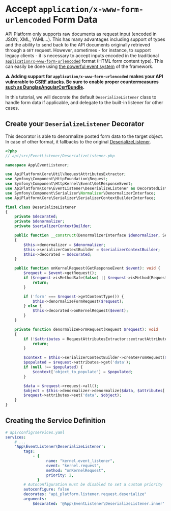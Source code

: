 # Accept `application/x-www-form-urlencoded` Form Data

API Platform only supports raw documents as request input (encoded in JSON, XML, YAML...). This has many advantages including support of types and the ability to send back to the API documents originally retrieved through a `GET` request.
However, sometimes - for instance, to support legacy clients - it is necessary to accept inputs encoded in the traditional [`application/x-www-form-urlencoded`](https://www.w3.org/TR/html401/interact/forms.html#h-17.13.4.1) format (HTML form content type). This can easily be done using [the powerful event system](events.md) of the framework.

**⚠ Adding support for `application/x-www-form-urlencoded` makes your API vulnerable to [CSRF attacks](<https://www.owasp.org/index.php/Cross-Site_Request_Forgery_(CSRF)>). Be sure to enable proper countermeasures [such as DunglasAngularCsrfBundle](https://github.com/dunglas/DunglasAngularCsrfBundle).**

In this tutorial, we will decorate the default `DeserializeListener` class to handle form data if applicable, and delegate to the built-in listener for other cases.

## Create your `DeserializeListener` Decorator

This decorator is able to denormalize posted form data to the target object. In case of other format, it fallbacks to the original [DeserializeListener](https://github.com/api-platform/core/blob/91dc2a4d6eeb79ea8dec26b41e800827336beb1a/src/Bridge/Symfony/Bundle/Resources/config/api.xml#L85-L91).

```php
<?php
// api/src/EventListener/DeserializeListener.php

namespace App\EventListener;

use ApiPlatform\Core\Util\RequestAttributesExtractor;
use Symfony\Component\HttpFoundation\Request;
use Symfony\Component\HttpKernel\Event\GetResponseEvent;
use ApiPlatform\Core\EventListener\DeserializeListener as DecoratedListener;
use Symfony\Component\Serializer\Normalizer\DenormalizerInterface;
use ApiPlatform\Core\Serializer\SerializerContextBuilderInterface;

final class DeserializeListener
{
    private $decorated;
    private $denormalizer;
    private $serializerContextBuilder;

    public function __construct(DenormalizerInterface $denormalizer, SerializerContextBuilderInterface $serializerContextBuilder, DecoratedListener $decorated)
    {
        $this->denormalizer = $denormalizer;
        $this->serializerContextBuilder = $serializerContextBuilder;
        $this->decorated = $decorated;
    }

    public function onKernelRequest(GetResponseEvent $event): void {
        $request = $event->getRequest();
        if ($request->isMethodSafe(false) || $request->isMethod(Request::METHOD_DELETE)) {
            return;
        }

        if ('form' === $request->getContentType()) {
            $this->denormalizeFormRequest($request);
        } else {
            $this->decorated->onKernelRequest($event);
        }
    }

    private function denormalizeFormRequest(Request $request): void
    {
        if (!$attributes = RequestAttributesExtractor::extractAttributes($request)) {
            return;
        }

        $context = $this->serializerContextBuilder->createFromRequest($request, false, $attributes);
        $populated = $request->attributes->get('data');
        if (null !== $populated) {
            $context['object_to_populate'] = $populated;
        }

        $data = $request->request->all();
        $object = $this->denormalizer->denormalize($data, $attributes['resource_class'], null, $context);
        $request->attributes->set('data', $object);
    }
}
```

## Creating the Service Definition

```yaml
# api/config/services.yaml
services:
    # ...
    'App\EventListener\DeserializeListener':
        tags:
            - {
                  name: "kernel.event_listener",
                  event: "kernel.request",
                  method: "onKernelRequest",
                  priority: 2,
              }
        # Autoconfiguration must be disabled to set a custom priority
        autoconfigure: false
        decorates: "api_platform.listener.request.deserialize"
        arguments:
            $decorated: '@App\EventListener\DeserializeListener.inner'
```

